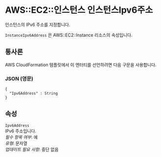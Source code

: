 # AWS::EC2::인스턴스 인스턴스Ipv6주소

인스턴스의 IPv6 주소를 지정합니다.

`InstanceIpv6Address` 은 AWS::EC2::Instance 리소스의 속성입니다.

## 통사론

AWS CloudFormation 템플릿에서 이 엔터티를 선언하려면 다음 구문을 사용합니다.

### JSON (영문)

```
{
  "Ipv6Address" : String
}
```

## 속성

`Ipv6Address`  
IPv6 주소입니다.  
_필수 항목 여부_: 예  
_유형_: 문자열  
_업데이트 필요 사항_: 중단 없음
